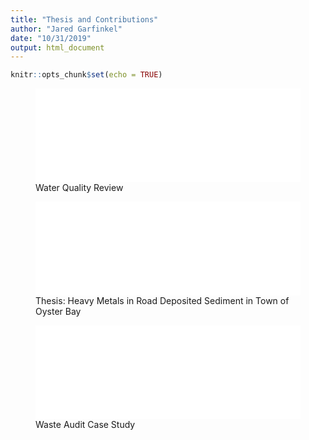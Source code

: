 ```yaml
---
title: "Thesis and Contributions"
author: "Jared Garfinkel"
date: "10/31/2019"
output: html_document
---
```


```r
knitr::opts_chunk$set(echo = TRUE)
```

![Water Quality Review](data/DioxaneReviewMay25.pdf){width=100%}


![Thesis: Heavy Metals in Road Deposited Sediment in Town of Oyster Bay](data/GARFINKEL-FinalDraft.pdf){width=100%}

![Waste Audit Case Study](data/WasteAuditBackground7.1.pdf){width=100%}